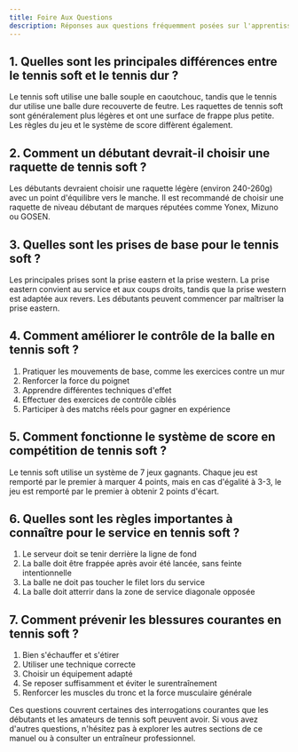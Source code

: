 ```yaml
---
title: Foire Aux Questions
description: Réponses aux questions fréquemment posées sur l'apprentissage et la compétition de tennis soft
---
```


## 1. Quelles sont les principales différences entre le tennis soft et le tennis dur ?

Le tennis soft utilise une balle souple en caoutchouc, tandis que le tennis dur utilise une balle dure recouverte de feutre. Les raquettes de tennis soft sont généralement plus légères et ont une surface de frappe plus petite. Les règles du jeu et le système de score diffèrent également.

## 2. Comment un débutant devrait-il choisir une raquette de tennis soft ?

Les débutants devraient choisir une raquette légère (environ 240-260g) avec un point d'équilibre vers le manche. Il est recommandé de choisir une raquette de niveau débutant de marques réputées comme Yonex, Mizuno ou GOSEN.

## 3. Quelles sont les prises de base pour le tennis soft ?

Les principales prises sont la prise eastern et la prise western. La prise eastern convient au service et aux coups droits, tandis que la prise western est adaptée aux revers. Les débutants peuvent commencer par maîtriser la prise eastern.

## 4. Comment améliorer le contrôle de la balle en tennis soft ?

1. Pratiquer les mouvements de base, comme les exercices contre un mur
2. Renforcer la force du poignet
3. Apprendre différentes techniques d'effet
4. Effectuer des exercices de contrôle ciblés
5. Participer à des matchs réels pour gagner en expérience

## 5. Comment fonctionne le système de score en compétition de tennis soft ?

Le tennis soft utilise un système de 7 jeux gagnants. Chaque jeu est remporté par le premier à marquer 4 points, mais en cas d'égalité à 3-3, le jeu est remporté par le premier à obtenir 2 points d'écart.

## 6. Quelles sont les règles importantes à connaître pour le service en tennis soft ?

1. Le serveur doit se tenir derrière la ligne de fond
2. La balle doit être frappée après avoir été lancée, sans feinte intentionnelle
3. La balle ne doit pas toucher le filet lors du service
4. La balle doit atterrir dans la zone de service diagonale opposée

## 7. Comment prévenir les blessures courantes en tennis soft ?

1. Bien s'échauffer et s'étirer
2. Utiliser une technique correcte
3. Choisir un équipement adapté
4. Se reposer suffisamment et éviter le surentraînement
5. Renforcer les muscles du tronc et la force musculaire générale

Ces questions couvrent certaines des interrogations courantes que les débutants et les amateurs de tennis soft peuvent avoir. Si vous avez d'autres questions, n'hésitez pas à explorer les autres sections de ce manuel ou à consulter un entraîneur professionnel.
